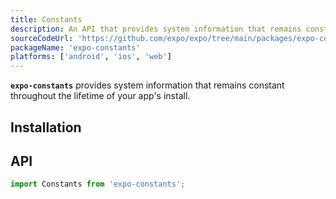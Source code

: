 ```yaml
---
title: Constants
description: An API that provides system information that remains constant throughout the lifetime of your app's installation.
sourceCodeUrl: 'https://github.com/expo/expo/tree/main/packages/expo-constants'
packageName: 'expo-constants'
platforms: ['android', 'ios', 'web']
---
```



**`expo-constants`** provides system information that remains constant throughout the lifetime of your app's install.

## Installation

<APIInstallSection />

## API

```js
import Constants from 'expo-constants';
```

<APISection packageName="expo-constants" apiName="Constants" />
